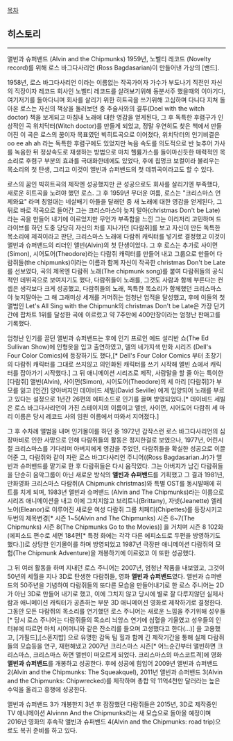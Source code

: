 [[목차]]

== 히스토리 ==
----
앨빈과 슈퍼밴드 (Alvin and the Chipmunks)
1959년, 노벨티 레코드 (Novelty record)를 위해 로스 바그다사리언 (Ross Bagdasarian)이 만들어낸 가상의 [밴드].

1958년, 로스 바그다사리언 이라는 이름없는 작곡가이자 가수가 부도나기 직전인 자신의 직장이자 레코드 회사인 노벨티 레코드를 살려보기위해 동분서주 했을때의 이야기다, 여기저기를 돌아다니며 회사를 살리기 위한 히트곡을 쓰기위해 고심하며 다니다 지쳐 돌아온 로스는 자신의 책상을 둘러보던 중 주술사와의 결투(Doel with the witch doctor) 책을 보게되고 마침내 노래에 대한 영감을 얻게된다, 그 후 독특한 후렴구가 인상적인 곡 위치닥터(Witch doctor)를 만들게 되었고, 정말 우연히도 찾은 책에서 만들어진 이 곡은 로스의 꿈이자 목표였던 빅히트곡으로 이어졌다, 위치닥터의 인기비결은 oo ee ah ah 라는 독특한 후렴구에도 있었지만 녹음 속도를 의도적으로 반 늦추어 가사를 녹음한 뒤 정상속도로 재생하는 방법으로 마치 헬륨가스를 들이마신듯한 매력적인 목소리로 후렴구 부분의 효과를 극대화한데에도 있었다, 후에 칩멍크 보컬이라 불리우는 목소리의 첫 탄생, 그리고 이것이 앨빈과 슈퍼밴드의 첫 데뷔곡이라고도 할 수 있다.

로스의 꿈인 빅히트곡의 제작엔 성공했지만 큰 성공으로도 회사를 살리기엔 부족했다, 새로운 히트곡을 노려야 했던 로스.
그 후 1959년 무더운 여름, 로스는 "크리스마스 언제와요" 라며 칭얼대는 네살배기 아들을 달래던 중 새 노래에 대한 영감을 얻게된다, 그 뒤로 바로 작곡으로 들어간 그는 크리스마스야 늦지 말아(christmas Don't be Late) 라는 곡을 만들어 내기에 이르었지만 무언가 부족함을 느낀 그는 이리저리 고민하며 드라이브를 하던 도중 당당히 자신의 차를 지나가던 [다람쥐]를 보고 자신이 만든 독특한 목소리에 제격이라고 판단, 크리스마스 노래에 다람쥐 캐릭터를 넣기로 결정했고 이것이 앨빈과 슈퍼밴드의 리더인 앨빈(Alvin)의 첫 탄생이었다. 그 후 로스는 추가로 사이먼(Simon), 시어도어(Theodore)라는 다람쥐 캐릭터를 만들어 내고 그룹으로 만들어 다람쥐들(the chipmunks)이라는 이름과 함께 자신이 작곡한 christmas Don't be Late를 선보였다, 곡의 제목엔 다람쥐 노래(The chipmunk song)를 붙여 다람쥐들의 공식적인 데뷔곡으로 보여지기도 했다, 다람쥐들이 노래를, 그것도 사람과 함께 부른다는 컨셉은 생각보다 크게 성공했고, 다람쥐들의 노래, 독특한 목소리가 함께했던 크리스마스야 늦지말아는 그 해 그래미상 세개를 거머쥐는 엄청난 업적을 달성했고, 후에 이들의 첫 앨범인 Let's All Sing with the Chipmunk의 christmas Don't be Late은 가장 단기간에 팝차트 1위를 달성한 곡에 이르렀고 약 7주만에 400만장이라는 엄청난 판매고를 기록했다.

엄청난 인기를 끌던 앨빈과 슈퍼밴드는 후에 인기 프로인 에드 설리반 쇼(The Ed Sullivan Show)에 인형옷을 입고 출연하였고, 델의 네가지색 만화 시리즈 (Dell's Four Color Comics)에 등장하기도 했다,[* Dell's Four Color Comics 부터 초창기의 다람쥐 캐릭터를 그대로 쓰지않고 의인화된 캐릭터를 쓰기 시작해 앨빈 쇼에서 캐릭터를 잡아가기 시작했다.] 그 뒤 애니메이션 시리즈로 제작, 사람말을 할 줄 아는 특이한 [다람쥐] 앨빈(Alvin), 사이먼(Simon), 시어도어(Theodore)의 세 마리 [다람쥐]가 부모를 잃고 [인간] 양아버지인 데이비드 세빌(David Seville) 에게 입양되어 노래를 부르고 있다는 설정으로 1년간 26편의 에피소드로 인기를 끌며 방영되었다.[*  데이비드 세빌은 로스 바그다사리언이 가진 스테이지의 이름이고 앨빈, 사이먼, 시어도어 다람쥐 세 마리 이름은 당시 레코드 사의 임원 이름에서 따와서 지어졌다.]

그 후 수차례 앨범을 내며 인기몰이를 하던 중 1972년 갑작스런 로스 바그다사리언의 심장마비로 인한 사망으로 인해 다람쥐들의 활동은 정지한걸로 보였으나, 1977년, 어린시절 크리스마스를 기다리며 아버지에게 영감을 주었던, 다람쥐들을 확실한 성공으로 이끌어준 그, 다람쥐와 같이 자란 로스 바그다사리언 주니어((Ross Bagdasarian.Jr)가 앨빈과 슈퍼밴드를 맡기로 한 후 다람쥐들은 다시 움직였다. 그는 아버지가 남긴 다람쥐들을 단순히 음악그룹이 아닌 새로운 방식의 '''앨빈과 슈퍼밴드'''를 기획했고 그 결과 1981년, 만화영화 크리스마스 다람쥐(A Chipmunk christmas)와 특별 OST를 동시발매에 히트를 치게 되며, 1983년  앨빈과 슈퍼밴드 (Alvin and The Chipmunks)라는 이름으로 시리즈 애니메이션을 내고 이에 그치지않고 브리트니(Brittany), 자넷(Jeanette) 엘레노어(Eleanor)로 이루어진 새로운 여성 다람쥐 그룹 치페티(Chipettes)를 등장시키고 두번의 제목변경[* 시즌 1~5(Alvin and The Chipmunks) 시즌 6~7(The Chipmunks) 시즌 8(The Chipmunks Go to the Movies)] 을 거치며 시즌 8 102화 (에피소드 편수로 세면 184편[* 특정 화에는 각각 다른 에피소드로 두편을 방영하기도 했다.])로 상당한 인기몰이를 하며 방영되었고 1987년 극장판 애니메이션 다람쥐의 모험(The Chipmunk Adventure)을 개봉하기에 이르렀고 이 또한 성공했다. 

그 뒤 여러 활동을 하며 지내던 로스 주니어는 2007년, 엄청난 작품을 내보였고, 그것이 50년의 세월을 지나 3D로 탄생한 다람쥐들, 영화 '''앨빈과 슈퍼밴드'''였다. 앨빈과 슈퍼밴드의 50주년을 기념하여 다람쥐들의 또다른 모습을 만들어내기로 한 로스 주니어는 2D가 아닌 3D로 만들어 내기로 했고, 이에 그치지 않고 당시에 별로 잘 다루지않던 실제사람과 애니메이션 캐릭터가 공존하는 부분 3D 애니메이션 영화로 제작하기로 결정한다. 그동안 모든 다람쥐의 목소리를 연기했던 로스 주니어는 새로운 느낌을 주기위해 성우들[* 당시 로스 주니어는 다람쥐들의 목소리 늬앙스 연기에 심혈을 기울였고 성우들의 인터뷰에 따르면 마치 시어머니와 같은 잔소리를 들으며 고생했다고 한다(...)] 을 고용했고, [가필드],[스폰지밥] 으로 유명한 감독 팀 힐과 함께 긴 제작기간을 통해 실제 다람쥐들의 모습등을 연구, 재현해냈고 2007년 크리스마스 시즌[* 어느순간부터 앨빈하면 크리스마스, 크리스마스 하면 앨빈이 떠오르게 되었다. 크리스마스의 마스코트격]에 영화 '''앨빈과 슈퍼밴드'''를 개봉하고 성공한다. 후에 성공에 힘입어 2009년 앨빈과 슈퍼밴드 2(Alvin and the Chipmunks: The Squeakquel), 2011년 앨빈과 슈퍼밴드 3(Alvin and the Chipmunks: Chipwrecked)를 제작하며 총합 약 11억4천만 달러라는 높은 수익을 올리고 흥행에 성공한다.

앨빈과 슈퍼밴드 3가 개봉한지 3년 후 잠잠했던 다람쥐들은 2015년, 3D로 제작중인 TV 애니메이션 Alvinnn And the Chipmunks라는 새 모습으로 돌아올 예정이며 2016년 영화의 후속작 앨빈과 슈퍼밴드 4(Alvin and the Chipmunks: road trip)으로도 복귀 준비를 하고 있다.


